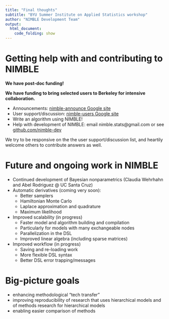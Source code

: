```yaml
---
title: "Final thoughts"
subtitle: "BYU Summer Institute on Applied Statistics workshop"
author: "NIMBLE Development Team"
output:
  html_document:
    code_folding: show
---
```


# Getting help with and contributing to NIMBLE

**We have post-doc funding!**

**We have funding to bring selected users to Berkeley for intensive collaboration.**

 - Announcements: [nimble-announce Google site](https://groups.google.com/forum/#!forum/nimble-announce)
 - User	support/discussion: [nimble-users Google site](https://groups.google.com/forum/#!forum/nimble-users)
 - Write an algorithm using NIMBLE!	
 - Help	with development of NIMBLE: email nimble.stats@gmail.com or see [github.com/nimble-dev](https://github.com/nimble-dev/nimble)

We try to be responsive on the the user support/discussion list, and heartily welcome others to contribute answers as well. 

# Future and ongoing work in NIMBLE

  - Continued development of Bayesian nonparametrics (Claudia Wehrhahn and Abel Rodriguez @ UC Santa Cruz)
  - Automatic derivatives (coming very soon):
    - Better samplers
    - Hamiltonian Monte Carlo
    - Laplace approximation and quadrature
    - Maximum likelihood
  - Improved scalability (in progress)
    - Faster model and algorithm building and compilation
    - Particularly for models with many exchangeable nodes
    - Parallelization in the DSL
    - Improved linear algebra (including sparse matrices)
  - Improved workflow (in progress)
    - Saving and re-loading work
    - More flexible DSL syntax
    - Better DSL error trapping/messages

# Big-picture goals

  - enhancing methodological "tech transfer"
  - improving reproducibility of research that uses hierarchical models and of methods research for hierarchical models
  - enabling easier comparison of methods
